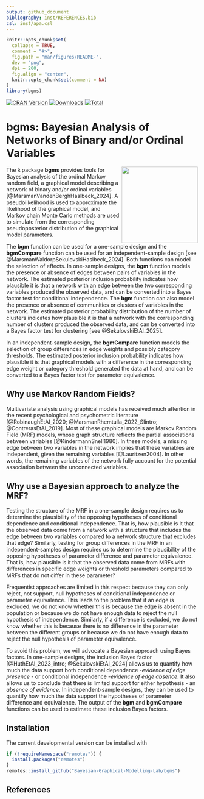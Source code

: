 ```yaml
---
output: github_document
bibliography: inst/REFERENCES.bib
csl: inst/apa.csl
---
```

  
```r
knitr::opts_chunk$set(
  collapse = TRUE,
  comment = "#>",
  fig.path = "man/figures/README-",
  dev = "png",
  dpi = 200,
  fig.align = "center",
  knitr::opts_chunk$set(comment = NA)
)
library(bgms)
```

<!-- badges: start -->
[![CRAN Version](https://www.r-pkg.org/badges/version/bgms)](https://cran.r-project.org/package=bgms)
[![Downloads](https://cranlogs.r-pkg.org/badges/bgms)](https://cran.r-project.org/package=bgms)
[![Total](https://cranlogs.r-pkg.org/badges/grand-total/bgms)](https://cran.r-project.org/package=bgms)
<!-- badges: end -->

# bgms: Bayesian Analysis of Networks of Binary and/or Ordinal Variables
  
<a href="https://bayesiangraphicalmodeling.com"><img src="inst/bgms_sticker.svg" height="200" align="right" /></a>

The `R` package <strong>bgms</strong> provides tools for Bayesian analysis of the ordinal Markov random field, a graphical model describing a network of binary and/or ordinal variables [@MarsmanVandenBerghHaslbeck_2024]. A pseudolikelihood is used to approximate the likelihood of the graphical model, and Markov chain Monte Carlo methods are used to simulate from the corresponding pseudoposterior distribution of the graphical model parameters.

The <strong>bgm</strong> function can be used for a one-sample design and the <strong>bgmCompare</strong> function can be used for an independent-sample design [see @MarsmanWaldorpSekulovskiHaslbeck_2024]. Both functions can model the selection of effects. In one-sample designs, the <strong>bgm</strong> function models the presence or absence of edges between pairs of variables in the network. The estimated posterior inclusion probability indicates how plausible it is that a network with an edge between the two corresponding variables produced the observed data, and can be converted into a Bayes factor test for conditional independence. The <strong>bgm</strong> function can also model the presence or absence of communities or clusters of variables in the network. The estimated posterior probability distribution of the number of clusters indicates how plausible it is that a network with the corresponding number of clusters produced the observed data, and can be converted into a Bayes factor test for clustering [see @SekulovskiEtAl_2025].

In an independent-sample design, the <strong>bgmCompare</strong> function models the selection of group differences in edge weights and possibly category thresholds. The estimated posterior inclusion probability indicates how plausible it is that graphical models with a difference in the corresponding edge weight or category threshold generated the data at hand, and can be converted to a Bayes factor test for parameter equivalence.


## Why use Markov Random Fields?

Multivariate analysis using graphical models has received much attention in the recent psychological and psychometric literature [@RobinaughEtAl_2020; @MarsmanRhemtulla_2022_SIintro; @ContrerasEtAl_2019]. Most of these graphical models are Markov Random Field (MRF) models, whose graph structure reflects the partial associations between variables [@KindermannSnell1980]. In these models, a missing edge between two variables in the network implies that these variables are independent, given the remaining variables [@Lauritzen2004]. In other words, the remaining variables of the network fully account for the potential association between the unconnected variables.

## Why use a Bayesian approach to analyze the MRF?


Testing the structure of the MRF in a one-sample design requires us to determine the plausibility of the opposing hypotheses of conditional dependence and conditional independence. That is, how plausible is it that the observed data come from a network with a structure that includes the edge between two variables compared to a network structure that excludes that edge? Similarly, testing for group differences in the MRF in an independent-samples design requires us to determine the plausibility of the opposing hypotheses of parameter difference and parameter equivalence. That is, how plausible is it that the observed data come from MRFs with differences in specific edge weights or threshold parameters compared to MRFs that do not differ in these parameter?

Frequentist approaches are limited in this respect because they can only reject, not support, null hypotheses of conditional independence or parameter equivalence. This leads to the problem that if an edge is excluded, we do not know whether this is because the edge is absent in the population or because we do not have enough data to reject the null hypothesis of independence. Similarly, if a difference is excluded, we do not know whether this is because there is no difference in the parameter between the different groups or because we do not have enough data to reject the null hypothesis of parameter equivalence.

To avoid this problem, we will advocate a Bayesian approach using Bayes factors. In one-sample designs, the inclusion Bayes factor [@HuthEtAl_2023_intro; @SekulovskiEtAl_2024] allows us to quantify how much the data support both conditional dependence -<em>evidence of edge presence</em> - or conditional independence -<em>evidence of edge absence</em>. It also allows us to conclude that there is limited support for either hypothesis - an <em>absence of evidence</em>. In independent-sample designs, they can be used to quantify how much the data support the hypotheses of parameter difference and equivalence. The output of the <strong>bgm</strong> and <strong>bgmCompare</strong> functions can be used to estimate these inclusion Bayes factors.


## Installation

The current developmental version can be installed with	
```r
if (!requireNamespace("remotes")) {	
  install.packages("remotes")	
}	
remotes::install_github("Bayesian-Graphical-Modelling-Lab/bgms")
```


## References